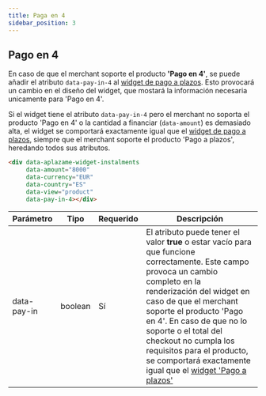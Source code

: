```yaml
---
title: Paga en 4
sidebar_position: 3
---
```


## Pago en 4
En caso de que el merchant soporte el producto **'Pago en 4'**, se puede añadir el atributo `data-pay-in-4` al [widget de pago a plazos](#pago-a-plazos). Esto provocará un cambio en el diseño del widget, que mostará la información necesaria unicamente para 'Pago en 4'.

<div>
  <div
    data-aplazame-widget-instalments
    data-amount="8000"
    data-currency="EUR"
    data-country="ES"
    data-type="button"
    data-pay-in-4></div>
</div>

<aside>

  Si el widget tiene el atributo `data-pay-in-4` pero el merchant no soporta el producto 'Pago en 4' o la cantidad a financiar (`data-amount`) es demasiado alta, el widget se comportará exactamente igual que el [widget de pago a plazos](#pago-a-plazos), siempre que el merchant soporte el producto 'Pago a plazos', heredando todos sus atributos.
</aside>

``` html
<div data-aplazame-widget-instalments
     data-amount="8000"
     data-currency="EUR"
     data-country="ES"
     data-view="product"
     data-pay-in-4></div>
```

|<Translate id="table.parameter">Parámetro</Translate> | <Translate id="table.type">Tipo</Translate> | <Translate id="table.required">Requerido</Translate> | <Translate id="table.description">Descripción</Translate>|
|---------|---------|---------|---------|
|data-pay-in | boolean | Sí | El atributo puede tener el valor **true** o estar vacío para que funcione correctamente. Este campo provoca un cambio completo en la renderización del widget en caso de que el merchant soporte el producto 'Pago en 4'. En caso de que no lo soporte o el total del checkout no cumpla los requisitos para el producto, se comportará exactamente igual que el [widget 'Pago a plazos'](#pago-a-plazos)

